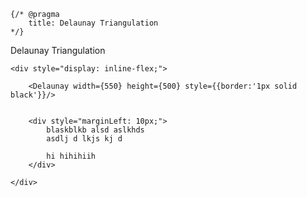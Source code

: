 	{/* @pragma
		title: Delaunay Triangulation
	*/}


<div class="widemarkdown">

Delaunay Triangulation

    <div style="display: inline-flex;">
        
        <Delaunay width={550} height={500} style={{border:'1px solid black'}}/>


        <div style="marginLeft: 10px;">
            blaskblkb alsd aslkhds 
            asdlj d lkjs kj d

            hi hihihiih
        </div>

    </div>

</div>